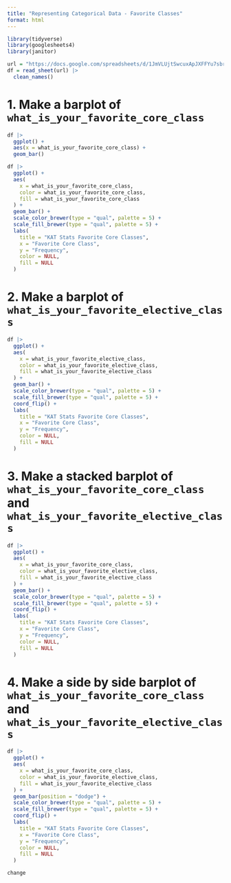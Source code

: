 ```yaml
---
title: "Representing Categorical Data - Favorite Classes"
format: html
---
```


```r
library(tidyverse)
library(googlesheets4)
library(janitor)
```

```r
url = "https://docs.google.com/spreadsheets/d/1JmVLUjtSwcuxApJXFFYu7sbre7s0pHjOfz2bmnwDMnQ/edit?usp=sharing"
df = read_sheet(url) |> 
  clean_names()
```

# 1. Make a barplot of `what_is_your_favorite_core_class`

```r
df |> 
  ggplot() +
  aes(x = what_is_your_favorite_core_class) +
  geom_bar()
```

```r
df |> 
  ggplot() +
  aes(
    x = what_is_your_favorite_core_class,
    color = what_is_your_favorite_core_class,
    fill = what_is_your_favorite_core_class
  ) +
  geom_bar() +
  scale_color_brewer(type = "qual", palette = 5) +
  scale_fill_brewer(type = "qual", palette = 5) +
  labs(
    title = "KAT Stats Favorite Core Classes",
    x = "Favorite Core Class",
    y = "Frequency",
    color = NULL,
    fill = NULL
  )
```

# 2. Make a barplot of `what_is_your_favorite_elective_class`

```r
df |> 
  ggplot() +
  aes(
    x = what_is_your_favorite_elective_class,
    color = what_is_your_favorite_elective_class,
    fill = what_is_your_favorite_elective_class
  ) +
  geom_bar() +
  scale_color_brewer(type = "qual", palette = 5) +
  scale_fill_brewer(type = "qual", palette = 5) +
  coord_flip() +
  labs(
    title = "KAT Stats Favorite Core Classes",
    x = "Favorite Core Class",
    y = "Frequency",
    color = NULL,
    fill = NULL
  )
```

# 3. Make a stacked barplot of `what_is_your_favorite_core_class` and `what_is_your_favorite_elective_class`

```r
df |> 
  ggplot() +
  aes(
    x = what_is_your_favorite_core_class,
    color = what_is_your_favorite_elective_class,
    fill = what_is_your_favorite_elective_class
  ) +
  geom_bar() +
  scale_color_brewer(type = "qual", palette = 5) +
  scale_fill_brewer(type = "qual", palette = 5) +
  coord_flip() +
  labs(
    title = "KAT Stats Favorite Core Classes",
    x = "Favorite Core Class",
    y = "Frequency",
    color = NULL,
    fill = NULL
  )
```

# 4. Make a side by side barplot of `what_is_your_favorite_core_class` and `what_is_your_favorite_elective_class`

```r
df |> 
  ggplot() +
  aes(
    x = what_is_your_favorite_core_class,
    color = what_is_your_favorite_elective_class,
    fill = what_is_your_favorite_elective_class
  ) +
  geom_bar(position = "dodge") +
  scale_color_brewer(type = "qual", palette = 5) +
  scale_fill_brewer(type = "qual", palette = 5) +
  coord_flip() +
  labs(
    title = "KAT Stats Favorite Core Classes",
    x = "Favorite Core Class",
    y = "Frequency",
    color = NULL,
    fill = NULL
  )

change
```
